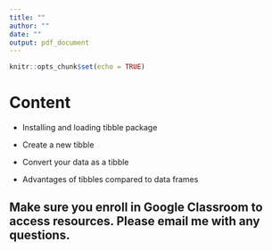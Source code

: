 ```yaml
---
title: ""
author: ""
date: ""
output: pdf_document
---
```


```r
knitr::opts_chunk$set(echo = TRUE)
```

# Content

- Installing and loading tibble package

- Create a new tibble

- Convert your data as a tibble

- Advantages of tibbles compared to data frames 

## Make sure you enroll in Google Classroom to access resources. Please email me with any questions.

